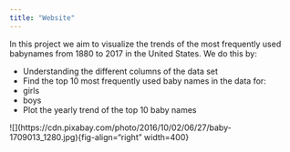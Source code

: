 ```yaml
---
title: "Website"
---
```


In this project we aim to visualize the trends of the most frequently used babynames from 1880 to 2017 in the United States. We do this by:

- Understanding the different columns of the data set
- Find the top 10 most frequently used baby names in the data for:
 - girls
 - boys
- Plot the yearly trend of the top 10 baby names

\![\](https://cdn.pixabay.com/photo/2016/10/02/06/27/baby-1709013_1280.jpg){fig-align="right" width=400}
